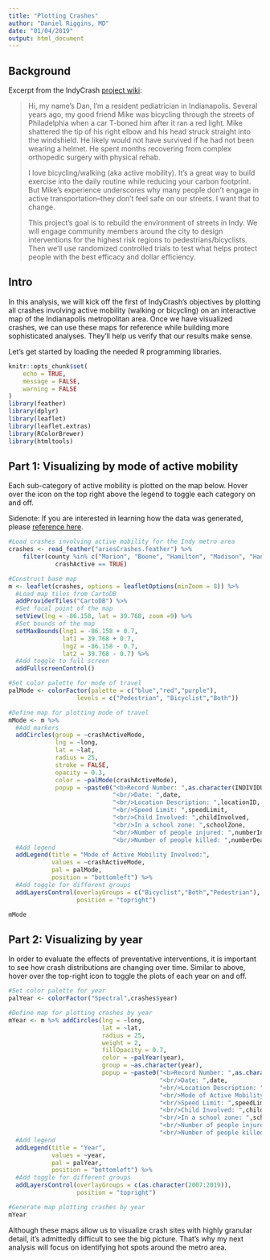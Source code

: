```yaml
---
title: "Plotting Crashes"
author: "Daniel Riggins, MD"
date: "01/04/2019"
output: html_document
---
```


## Background

Excerpt from the IndyCrash [project wiki](https://osf.io/hr7kz/wiki/home/):

>Hi, my name's Dan, I'm a resident pediatrician in Indianapolis. Several years ago, my good friend Mike was bicycling through the streets of Philadelphia when a car T-boned him after it ran a red light. Mike shattered the tip of his right elbow and his head struck straight into the windshield. He likely would not have survived if he had not been wearing a helmet. He spent months recovering from complex orthopedic surgery with physical rehab.
>
>I love bicycling/walking (aka active mobility). It’s a great way to build exercise into the daily routine while reducing your carbon footprint. But Mike's experience underscores why many people don't engage in active transportation--they don't feel safe on our streets. I want that to change.
>
>This project's goal is to rebuild the environment of streets in Indy. We will engage community members around the city to design interventions for the highest risk regions to pedestrians/bicyclists. Then we'll use randomized controlled trials to test what helps protect people with the best efficacy and dollar efficiency.

## Intro

In this analysis, we will kick off the first of IndyCrash's objectives by plotting all crashes involving active mobility (walking or bicycling) on an interactive map of the Indianapolis metropolitan area. Once we have visualized crashes, we can use these maps for reference while building more sophisticated analyses. They'll help us verify that our results make sense.

Let's get started by loading the needed R programming libraries.


```r
knitr::opts_chunk$set(
	echo = TRUE,
	message = FALSE,
	warning = FALSE
)
library(feather)
library(dplyr)
library(leaflet)
library(leaflet.extras)
library(RColorBrewer)
library(htmltools)
```

## Part 1: Visualizing by mode of active mobility

Each sub-category of active mobility is plotted on the map below. Hover over the icon on the top right above the legend to toggle each category on and off.

Sidenote: If you are interested in learning how the data was generated, please [reference here](https://nbviewer.jupyter.org/github/andtheWings/IndyCrash/blob/master/make_datasets.ipynb).

```r

#Load crashes involving active mobility for the Indy metro area
crashes <- read_feather("ariesCrashes.feather") %>%
    filter(county %in% c("Marion", "Boone", "Hamilton", "Madison", "Hancock", "Shelby", "Johnson", "Morgan", "Hendricks") &
             crashActive == TRUE)

#Construct base map
m <- leaflet(crashes, options = leafletOptions(minZoom = 8)) %>%
  #Load map tiles from CartoDB
  addProviderTiles("CartoDB") %>% 
  #Set focal point of the map
  setView(lng = -86.158, lat = 39.768, zoom =9) %>%
  #Set bounds of the map
  setMaxBounds(lng1 = -86.158 + 0.7,
               lat1 = 39.768 + 0.7,
               lng2 = -86.158 - 0.7,
               lat2 = 39.768 - 0.7) %>%
  #Add toggle to full screen
  addFullscreenControl()

#Set color palette for mode of travel
palMode <- colorFactor(palette = c("blue","red","purple"),
                   levels = c("Pedestrian", "Bicyclist","Both"))

#Define map for plotting mode of travel
mMode <- m %>%
  #Add markers
  addCircles(group = ~crashActiveMode,
             lng = ~long,
             lat = ~lat,
             radius = 25,
             stroke = FALSE,
             opacity = 0.3,
             color = ~palMode(crashActiveMode),
             popup = ~paste0("<b>Record Number: ",as.character(INDIVIDUAL_MR_RECORD),"</b>",
                             "<br/>Date: ",date,
                             "<br/>Location Description: ",locationID,
                             "<br/>Speed Limit: ",speedLimit,
                             "<br/>Child Involved: ",childInvolved,
                             "<br/>In a school zone: ",schoolZone,
                             "<br/>Number of people injured: ",numberInjured,
                             "<br/>Number of people killed: ",numberDead)) %>%
  #Add legend
  addLegend(title = "Mode of Active Mobility Involved:",
            values = ~crashActiveMode,
            pal = palMode,
            position = "bottomleft") %>%
  #Add toggle for different groups
  addLayersControl(overlayGroups = c("Bicyclist","Both","Pedestrian"),
                   position = "topright")

mMode
```

## Part 2: Visualizing by year

In order to evaluate the effects of preventative interventions, it is important to see how crash distributions are changing over time. Similar to above, hover over the top-right icon to toggle the plots of each year on and off.

```r

#Set color palette for year
palYear <- colorFactor("Spectral",crashes$year)

#Define map for plotting crashes by year
mYear <- m %>% addCircles(lng = ~long,
                          lat = ~lat,
                          radius = 25,
                          weight = 2,
                          fillOpacity = 0.7,
                          color = ~palYear(year),
                          group = ~as.character(year),
                          popup = ~paste0("<b>Record Number: ",as.character(INDIVIDUAL_MR_RECORD),"</b>",
                                          "<br/>Date: ",date,
                                          "<br/>Location Description: ",locationID,
                                          "<br/>Mode of Active Mobility: ",crashActiveMode,
                                          "<br/>Speed Limit: ",speedLimit,
                                          "<br/>Child Involved: ",childInvolved,
                                          "<br/>In a school zone: ",schoolZone,
                                          "<br/>Number of people injured: ",numberInjured,
                                          "<br/>Number of people killed: ",numberDead))  %>%
  #Add legend
  addLegend(title = "Year",
            values = ~year,
            pal = palYear,
            position = "bottomleft") %>%
  #Add toggle for different groups
  addLayersControl(overlayGroups = c(as.character(2007:2019)),
                   position = "topright")

#Generate map plotting crashes by year
mYear
```

Although these maps allow us to visualize crash sites with highly granular detail, it's admittedly difficult to see the big picture. That's why my next analysis will focus on identifying hot spots around the metro area.
